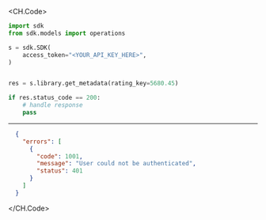 
<CH.Code>
```python GetMetadata.py
import sdk
from sdk.models import operations

s = sdk.SDK(
    access_token="<YOUR_API_KEY_HERE>",
)


res = s.library.get_metadata(rating_key=5680.45)

if res.status_code == 200:
    # handle response
    pass
```
---

```json Example Response
  {
    "errors": [
      {
        "code": 1001,
        "message": "User could not be authenticated",
        "status": 401
      }
    ]
  }
```
</CH.Code>
